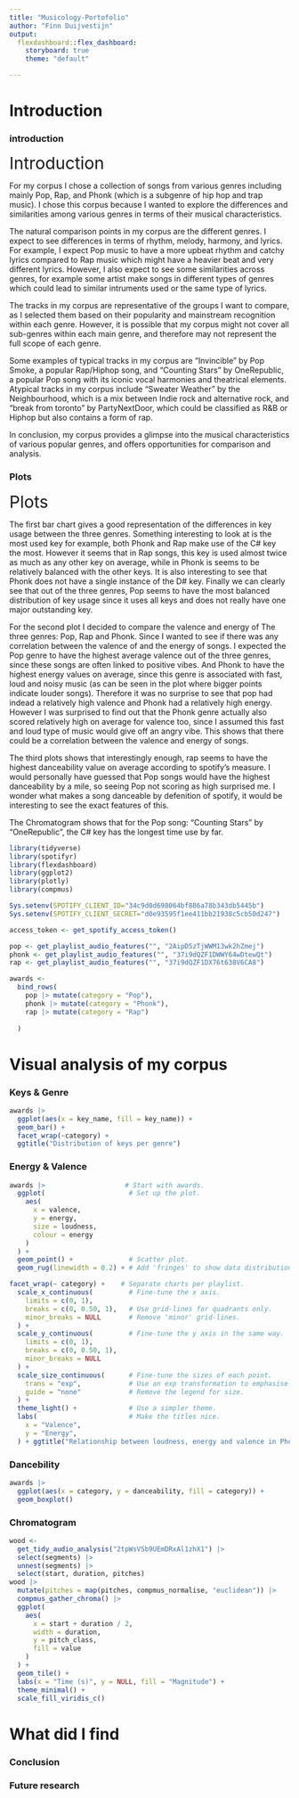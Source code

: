 ```yaml
---
title: "Musicology-Portofolio"
author: "Finn Duijvestijn"
output: 
  flexdashboard::flex_dashboard:
    storyboard: true
    theme: "default"

---
```

Introduction {.storyboard data-icon="ion-ios-home"}
=========================================


### introduction
<font style="font-size: 30px">Introduction</font>

For my corpus I chose a collection of songs from various genres including mainly Pop, Rap, and Phonk (which is a subgenre of hip hop and trap music). I chose this corpus because I wanted to explore the differences and similarities among various genres in terms of their musical characteristics.

The natural comparison points in my corpus are the different genres. I expect to see differences in terms of rhythm, melody, harmony, and lyrics. For example, I expect Pop music to have a more upbeat rhythm and catchy lyrics compared to Rap music which might have a heavier beat and very different lyrics. However, I also expect to see some similarities across genres, for example some artist make songs in different types of genres which could lead to similar intruments used or the same type of lyrics.

The tracks in my corpus are representative of the groups I want to compare, as I selected them based on their popularity and mainstream recognition within each genre. However, it is possible that my corpus might not cover all sub-genres within each main genre, and therefore may not represent the full scope of each genre.

Some examples of typical tracks in my corpus are "Invincible" by Pop Smoke, a popular Rap/Hiphop song, and "Counting Stars" by OneRepublic, a popular Pop song with its iconic vocal harmonies and theatrical elements. Atypical tracks in my corpus include "Sweater Weather" by the Neighbourhood, which is a mix between Indie rock and alternative rock, and "break from toronto" by PartyNextDoor, which could be classified as R&B or Hiphop but also contains a form of rap.

In conclusion, my corpus provides a glimpse into the musical characteristics of various popular genres, and offers opportunities for comparison and analysis.

### Plots
<font style="font-size: 30px">Plots</font>

The first bar chart gives a good representation of the differences in key usage between the three genres. Something interesting to look at is the most used key for example, both Phonk and Rap make use of the C# key the most. However it seems that in Rap songs, this key is used almost twice as much as any other key on average, while in Phonk is seems to be relatively balanced with the other keys. It is also interesting to see that Phonk does not have a single instance of the D# key. Finally we can clearly see that out of the three genres, Pop seems to have the most balanced distribution of key usage since it uses all keys and does not really have one major outstanding key.

For the second plot I decided to compare the valence and energy of The three genres: Pop, Rap and Phonk. Since I wanted to see if there was any correlation between the valence of and the energy of songs. I expected the Pop genre to have the highest average valence out of the three genres, since these songs are often linked to positive vibes. And Phonk to have the highest energy values on average, since this genre is associated with fast, loud and noisy music (as can be seen in the plot where bigger points indicate louder songs). Therefore it was no surprise to see that pop had indead a relatively high valence and Phonk had a relatively high energy. However I was surprised to find out that the Phonk genre actually also scored relatively high on average for valence too, since I assumed this fast and loud type of music would give off an angry vibe. This shows that there could be a correlation between the valence and energy of songs.

The third plots shows that interestingly enough, rap seems to have the highest danceability value on average according to spotify's measure. I would personally have guessed that Pop songs would have the highest danceability by a mile, so seeing Pop not scoring as high surprised me. I wonder what makes a song danceable by defenition of spotify, it would be interesting to see the exact features of this.

The Chromatogram shows that for the Pop song: "Counting Stars" by "OneRepublic", the C# key has the longest time use by far.



```r
library(tidyverse)
library(spotifyr)
library(flexdashboard)
library(ggplot2)
library(plotly)
library(compmus)

Sys.setenv(SPOTIFY_CLIENT_ID="34c9d0d698064bf886a78b343db5445b")
Sys.setenv(SPOTIFY_CLIENT_SECRET="d0e93595f1ee411bb21938c5cb50d247")

access_token <- get_spotify_access_token()

pop <- get_playlist_audio_features("", "2AipD5zTjWWM13wk2hZmej")
phonk <- get_playlist_audio_features("", "37i9dQZF1DWWY64wDtewQt")
rap <- get_playlist_audio_features("", "37i9dQZF1DX76t638V6CA8")

awards <-
  bind_rows(
    pop |> mutate(category = "Pop"),
    phonk |> mutate(category = "Phonk"),
    rap |> mutate(category = "Rap")
    
  )
```


Visual analysis of my corpus {.storyboard data-icon="fa-signal"}
=========================================
### Keys & Genre
```r
awards |>
  ggplot(aes(x = key_name, fill = key_name)) +
  geom_bar() +
  facet_wrap(~category) +
  ggtitle("Distribution of keys per genre")
```

### Energy & Valence
```r
awards |>                    # Start with awards.
  ggplot(                     # Set up the plot.
    aes(
      x = valence,
      y = energy,
      size = loudness,
      colour = energy
    )
  ) +
  geom_point() +              # Scatter plot.
  geom_rug(linewidth = 0.2) + # Add 'fringes' to show data distribution.

facet_wrap(~ category) +    # Separate charts per playlist.
  scale_x_continuous(         # Fine-tune the x axis.
    limits = c(0, 1),
    breaks = c(0, 0.50, 1),   # Use grid-lines for quadrants only.
    minor_breaks = NULL       # Remove 'minor' grid-lines.
  ) +
  scale_y_continuous(         # Fine-tune the y axis in the same way.
    limits = c(0, 1),
    breaks = c(0, 0.50, 1),
    minor_breaks = NULL
  ) +
  scale_size_continuous(      # Fine-tune the sizes of each point.
    trans = "exp",            # Use an exp transformation to emphasise loud.
    guide = "none"            # Remove the legend for size.
  ) +
  theme_light() +             # Use a simpler theme.
  labs(                       # Make the titles nice.
    x = "Valence",
    y = "Energy",
  ) + ggtitle("Relationship between loudness, energy and valence in Phonk, Rap & Pop")
```

### Dancebility

```r
awards |>
  ggplot(aes(x = category, y = danceability, fill = category)) +
  geom_boxplot()
```

### Chromatogram

```r
wood <-
  get_tidy_audio_analysis("2tpWsVSb9UEmDRxAl1zhX1") |>
  select(segments) |>
  unnest(segments) |>
  select(start, duration, pitches)
wood |>
  mutate(pitches = map(pitches, compmus_normalise, "euclidean")) |>
  compmus_gather_chroma() |> 
  ggplot(
    aes(
      x = start + duration / 2,
      width = duration,
      y = pitch_class,
      fill = value
    )
  ) +
  geom_tile() +
  labs(x = "Time (s)", y = NULL, fill = "Magnitude") +
  theme_minimal() +
  scale_fill_viridis_c()
```

<!-- ------------------------------------------------------------------------ -->

<!-- Here is a chromatogram from the Pop song: "Counting Stars" by "OneRepublic" -->


What did I find {.storyboard data-icon="ion-music-note"}
=========================================
### Conclusion

### Future research

